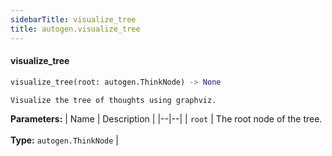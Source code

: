 ```yaml
---
sidebarTitle: visualize_tree
title: autogen.visualize_tree
---
```


<code class="doc-symbol doc-symbol-heading doc-symbol-function"></code>
#### visualize_tree

```python
visualize_tree(root: autogen.ThinkNode) -> None
```

    Visualize the tree of thoughts using graphviz.

<b>Parameters:</b>
| Name | Description |
|--|--|
| `root` | The root node of the tree.<br/><br/>**Type:** `autogen.ThinkNode` |

<br />